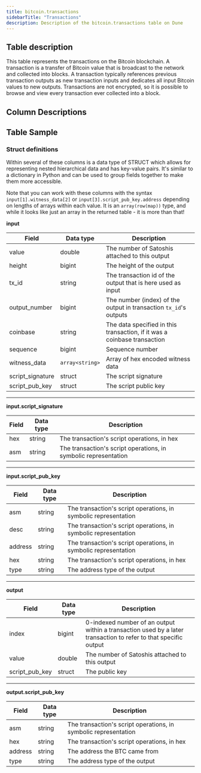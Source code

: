```yaml
---
title: bitcoin.transactions
sidebarTitle: "Transactions"
description: Description of the bitcoin.transactions table on Dune
---
```


## Table description

This table represents the transactions on the Bitcoin blockchain. A transaction is a transfer of Bitcoin value that is broadcast to the network and collected into blocks. A transaction typically references previous transaction outputs as new transaction inputs and dedicates all input Bitcoin values to new outputs. Transactions are not encrypted, so it is possible to browse and view every transaction ever collected into a block.

## Column Descriptions


<ColumnDescriptions tableSchema="bitcoin" tableName="transactions" />

## Table Sample


<TableSample tableSchema="bitcoin" tableName="transactions" />

### Struct definitions

Within several of these columns is a data type of STRUCT which allows for representing nested hierarchical data and has key-value pairs. It's similar to a dictionary in Python and can be used to group fields together to make them more accessible.

Note that you can work with these columns with the syntax `input[1].witness_data[2]` or `input[3].script_pub_key.address` depending on lengths of arrays within each value. It is an `array(row(map))` type, and while it looks like just an array in the returned table - it is more than that!

**input**

| Field   | Data type | Description  |
|-------------------|------|-----------------------------------------------------------------------------------------------------------------------------------------|
|value        |double|The number of Satoshis attached to this output                                                                                           |
|height       |bigint|The height of the output                                                                                                                 |
|tx_id        |string|The transaction id of the output that is here used as input                                                                              |
|output_number|bigint|The number (index) of the output in transaction `tx_id`'s outputs                                                                        |
|coinbase     |string|The data specified in this transaction, if it was a coinbase transaction                                                                 |
|sequence     |bigint|Sequence number                                                                                                                          |
|witness_data |`array<string>`|Array of hex encoded witness data                                                                                                        |
|script_signature|struct|The script signature                                                                                                                     |
|script_pub_key|struct|The script public key                                                                                                                    |

***

**input.script_signature**

| Field   | Data type | Description  |
|---------|-----------|--------------|
|hex|string|The transaction's script operations, in hex                                                                                              |
|asm|string|The transaction's script operations, in symbolic representation                                                                          |

***

**input.script_pub_key**

| Field   | Data type | Description  |
|---------|-----------|--------------|
|asm|string|The transaction's script operations, in symbolic representation                                                                          |
|desc|string|The transaction's script operations, in symbolic representation                                                                          |
|address|string|The transaction's script operations, in symbolic representation                                                                          |
|hex|string|The transaction's script operations, in hex                                                                                              |
|type|string|The address type of the output                                                                                                           |

***

**output**

| Field   | Data type | Description  |
|-------------------|------|-----------------------------------------------------------------------------------------------------------------------------------------|
|index       |bigint|0-indexed number of an output within a transaction used by a later transaction to refer to that specific output                          |
|value       |double|The number of Satoshis attached to this output                                                                                           |
|script_pub_key|struct|The public key                                                                                                                           |

***

**output.script_pub_key**

| Field   | Data type | Description  |
| ------- | --------- | -------------|
|asm|string|The transaction's script operations, in symbolic representation                                                                          |
|hex|string|The transaction's script operations, in hex                                                                                              |
|address|string|The address the BTC came from                                                                                                            |
|type|string|The address type of the output                                                                                                           |

